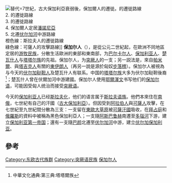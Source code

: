 {{expert|1=历史|time=2010-04-18T12:05:42+00:00}}
{{expand language|1=en|2=tt|page=Bulgars|status2=1|time=2019-08-24T16:22:46+00:00}}
[[File:Bulgarians_and_Slavs_VI-VII_century.png|替代=7世紀，古大保加利亞衰弱後，保加爾人的遷徙。]]的遷徙路線 <br/>2. {{tsl|en|Kuber}}的遷徙路線 <br/>3. {{tsl|en|Alcek}}的遷徙路線<br/>4. 保加爾人定居[[潘諾尼亞|潘諾尼亞]]<br/>5. {{tsl|en|Kotrag}}北遷[[伏尔加河|伏尔加河]]中游路線<br/>橙色線：斯拉夫人的遷徙路線<br/>綠色線：可薩人的攻擊路線]]
'''保加尔人'''（{{lang-bg|'''Прабългари'''}}），是從公元二世紀起，在歐洲不同地區定居的[[游牧民族|游牧民族]]，分散生活歐洲的東部和東南部，为[[巴尔卡尔人|巴尔卡尔人]]、[[保加利亚人|保加利亚人]]、[[楚瓦什人|楚瓦什人]]与[[塔塔尔族|塔塔尔族]]的先祖。保加尔人，为[[突厥人|突厥人]]的一支；另一説法是，來自[[帕米爾|帕米爾]]、與[[塔吉克人|塔吉克人]]有關的[[東伊朗人|東伊朗人]]（再另一說是源於匈奴[[步落稽|步落稽]]）。保加尔人被視為与今天的[[伏尔加鞑靼人|伏尔加鞑靼人]]及楚瓦什人有联系。中国的[[塔塔尔族|塔塔尔族]]大多为伏尔加鞑靼後裔<ref>中華文化通典:第三典:塔塔爾族</ref>；楚瓦什人曾在伏爾加河中游建國。保加尔人使用[[鄂爾渾文|鄂爾渾文]]书写他们的[[保加尔语|保加尔语]]，可能因受匈人统治而接受[[突厥语|突厥语]]。

今天的[[保加利亚人|保加利亚人]]已经[[斯拉夫化|斯拉夫化]]，他们的语言属于[[斯拉夫语族|斯拉夫语族]]。他們本來住在[[南俄|南俄]]，七世紀有自己的汗國（[[大保加利亚_(中世纪)|古大保加利亞]]）。但因受到[[阿拉伯人|阿拉伯人]]與[[可薩人|可薩人]]攻擊，在七世紀至九世紀間分散為三支：一支留在[[東歐大草原|東歐大草原]]被[[可薩汗國|可薩汗國]]吸收，在[[東羅馬帝國|拜占庭]]和[[俄羅斯|俄羅斯]]的資料中被稱為黑色保加利亞人；一支隨[[阿斯巴鲁赫|阿斯巴鲁赫]]南遷至[[多瑙河|多瑙河]]下游{{Link-en|小斯基提亚|Scythia Minor}}，建立[[保加利亚第一帝国|保加利亚第一帝国]]；還有一支隨[[巴颜|巴颜]]北遷至[[伏尔加河|伏尔加河]]中游，建立[[伏尔加保加利亚|伏尔加保加利亚]]。

== 參考 ==
{{Reflist}}{{Commons category|Bulgars}}
{{Euro-hist-stub}}

[[Category:东欧古代族群|Category:东欧古代族群]]
[[Category:突厥语民族|Category:突厥语民族]]
[[Category:保加尔人|]]